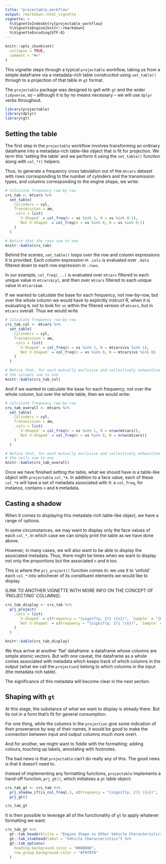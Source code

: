```yaml
---
title: "projectable_workflow"
output: rmarkdown::html_vignette
vignette: >
  %\VignetteIndexEntry{projectable_workflow}
  %\VignetteEngine{knitr::rmarkdown}
  %\VignetteEncoding{UTF-8}
---
```


```r
knitr::opts_chunk$set(
  collapse = TRUE,
  comment = "#>"
)
```

This vignette steps through a typical `projectable` workflow, taking us from a 
simple dataframe via a metadata-rich table constructed using `set_table()` 
through to a projection of that table in `gt` format.

The `projectable` package was designed to gell with `gt` and the wider `tidyverse`,
so -- although it is by no means necessary -- we will use `dplyr` verbs throughout.

```r
library(projectable)
library(dplyr)
library(gt)
```

## Setting the table

The first step in the `projectable` workflow involves transforming an ordinary
dataframe into a metadata-rich table-like object that is fit for projection. We 
term this 'setting the table' and we perform it using the `set_table()` function
along with `col_*()` helpers.

Thus, to generate a frequency cross tabulation out of the `mtcars` dataset with
rows corresponding to the number of cylinders and the transmission types, and 
columns corresponding to the engine shape, we write:

```r
# Calculate frequency row-by-row
crs_tab <- mtcars %>% 
  set_table(
    Cylinders = cyl,
    Transmission = am,
    .cols = list(
      `V-Shaped` = col_freq(n = vs %in% 1, N = vs %in% 0:1),
      `Not V-Shaped` = col_freq(n = vs %in% 0, N = vs %in% 0:1)
    )
  )

# Notice that the rows sum to one
knitr::kable(crs_tab)
```

Behind the scenes, `set_table()` loops over the row and column expressions it is
provided. Each column expression in `.cols` is evaluated over `.data` filtered
down to each row expression in `.rows`.

In our example, `col_freq(...)` is evaluated over `mtcars` filtered to each 
unique value in `mtcars$cyl`, and then over `mtcars` filtered to each unique 
value in `mtcars$am`. 

If we wanted to calculate the base for each frequency, not row-by-row, but 
over the whole column we would have to explicitly instruct R, when it is evaluating
`N`, not to look for `vs` within the filtered version of `mtcars`, but in 
`mtcars` overall. Thus we would write

```r
# Calculate frequency row-by-row
crs_tab_col <- mtcars %>% 
  set_table(
    Cylinders = cyl,
    Transmission = am,
    .cols = list(
      `V-Shaped` = col_freq(n = vs %in% 1, N = mtcars$vs %in% 1), 
      `Not V-Shaped` = col_freq(n = vs %in% 0, N = mtcars$vs %in% 0)
    )
  )

# Notice that, for each mutually exclusive and collectively exhaustive set of rows,
# the columns sum to one
knitr::kable(crs_tab_col)
```


And if we wanted to calculate the base for each frequency, not over the whole
column, but over the whole table, then we would write:

```r
# Calculate frequency row-by-row
crs_tab_overall <- mtcars %>% 
  set_table(
    Cylinders = cyl,
    Transmission = am,
    .cols = list(
      `V-Shaped` = col_freq(n = vs %in% 1, N = nrow(mtcars)), 
      `Not V-Shaped` = col_freq(n = vs %in% 0, N = nrow(mtcars))
    )
  )

# Notice that, for each mutually exclusive and collectively exhaustive set of rows,
# the cells sum to one
knitr::kable(crs_tab_overall)
```


Once we have finished setting the table, what we should have is a table-like
object with `projectable` `col_*`s. In addition to a face value, each of these 
`col_*`s will have a set of metadata associated with it: a `col_freq`, for 
instance, contains `n` and `N` metadata.

## Casting a shadow
When it comes to displaying this metadata-rich table-like object, we have a range
of options. 

In some circumstances, we may want to display only the face values of each 
`col_*`, in which case we can simply print the table as we have done above.

However, in many cases, we will also want to be able to display the associated 
metadata. Thus, there might be times when we want to display not only the 
proportions but the associated `n` and `N` too.

This is where the `prj_project()` function comes in: we use it to 'unfold' each
`col_*` into whichever of its constituent elements we would like to display. 

(LINK TO ANOTHER VIGNETTE WITH MORE INFO ON THE CONCEPT OF 'PROJECTING' COLUMNS).

```r
crs_tab_display <- crs_tab %>% 
  prj_project(
    .cols = list(
      `V-Shaped` = c(Frequency = "{signif(p, 2)} ({n})", `Sample` = "{N}"),
      `Not V-Shaped` = c(Frequency = "{signif(p, 2)} ({n})", `Sample` = "{N}")
    )
  )

knitr::kable(crs_tab_display)
``` 

We thus arrive at another 'flat' dataframe: a dataframe whose columns are simple
atomic vectors. But with one caveat, the dataframe as a whole comes associated
with metadata which keeps track of which columns in the output (what we call
the `projection`) belong to which columns in the input (the metadata rich
table). 

The significance of this metadata will become clear in the next section.  

## Shaping with `gt`
At this stage, the substance of what we want to display is already there. But 
its not in a form that's fit for general consumption. 

For one thing, while the columns in the `projection` give some indication of 
their provenance by way of their names, it would be good to make the connection
between input and output columns much more overt.

And for another, we might want to fiddle with the formatting: adding colours, 
touching up labels, annotating with footnotes. 

The bad news is that `projectable` can't do really any of this. The good news is 
that it doesn't need to. 

Instead of implementing any formatting functions, `projectable` implements a 
hand-off function, `prj_gt()`, which initialises a `gt` table object:

```r
crs_tab_gt <- crs_tab %>% 
  prj_shadow_if(is_col_freq(.), c(Frequency = "{signif(p, 2)} ({n})", `Sample` = "{N}")) %>% 
  prj_gt()

crs_tab_gt
```

It is then possible to leverage all of the functionality of `gt` to apply 
whatever formatting we want:

```r
crs_tab_gt %>% 
  gt::tab_header(title = "Engine Shape vs Other Vehicle Characteristics") %>% 
  gt::tab_stubhead(label = "Vehicle Characteristics") %>% 
  gt::tab_options(
    heading.background.color = "#080808",
    row_group.background.color = "#f0f0f0"
  )
```

